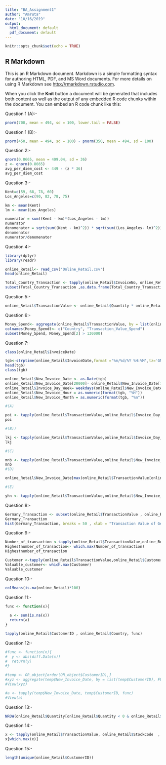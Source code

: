 ---
title: "BA_Assignment1"
author: "Amruta"
date: "10/16/2019"
output:
  html_document: default
  pdf_document: default
---

```{r setup, include=FALSE}
knitr::opts_chunk$set(echo = TRUE)
```

## R Markdown

This is an R Markdown document. Markdown is a simple formatting syntax for authoring HTML, PDF, and MS Word documents. For more details on using R Markdown see <http://rmarkdown.rstudio.com>.

When you click the **Knit** button a document will be generated that includes both content as well as the output of any embedded R code chunks within the document. You can embed an R code chunk like this:

Question 1 (A):-
```{r}

pnorm(700, mean = 494, sd = 100, lower.tail = FALSE)

```

Question 1 (B):-
```{r}

pnorm(450, mean = 494, sd = 100) - pnorm(350, mean = 494, sd = 100)

```

Question 2:-
```{r}

qnorm(0.8665, mean = 409.04, sd = 36)
z <- qnorm(0.8665)
avg_per_diem_cost <- 449 - (z * 36)
avg_per_diem_cost
```

Question 3:-
```{r}

Kent=c(59, 68, 78, 60) 
Los_Angeles=c(90, 82, 78, 75)

km <- mean(Kent)
lm <- mean(Los_Angeles)

numerator = sum((Kent - km)*(Los_Angeles - lm))
numerator
denomenator = sqrt(sum((Kent - km)^2)) * sqrt(sum((Los_Angeles- lm)^2))
denomenator
numerator/denomenator

```

Question 4:-
```{r}

library(dplyr)
library(readr)

online_Retail<- read_csv('Online_Retail.csv')
head(online_Retail)

Total_Country_Transaction <- tapply(online_Retail$InvoiceNo, online_Retail$Country, NROW) / NROW(online_Retail$InvoiceNo) * 100
subset(Total_Country_Transaction ,as.data.frame(Total_Country_Transaction) >1)

```

Question 5:-
```{r}

online_Retail$TransactionValue <- online_Retail$Quantity * online_Retail$UnitPrice

```
Question 6:-
```{r}

Money_Spend<- aggregate(online_Retail$TransactionValue, by = list(online_Retail$Country), FUN = sum)
colnames(Money_Spend)<- c("Country", "Transaction_Value_Spend")
subset(Money_Spend, Money_Spend[2] > 130000)

```

Question 7:-
```{r}
class(online_Retail$InvoiceDate)

tgb<-strptime(online_Retail$InvoiceDate,format ='%m/%d/%Y %H:%M',tz='GMT' )
head(tgb)
class(tgb)

online_Retail$New_Invoice_Date <- as.Date(tgb)
online_Retail$New_Invoice_Date[20000]- online_Retail$New_Invoice_Date[10]
online_Retail$Invoice_Day_Week= weekdays(online_Retail$New_Invoice_Date)
online_Retail$New_Invoice_Hour = as.numeric(format(tgb, "%H"))
online_Retail$New_Invoice_Month = as.numeric(format(tgb, "%m"))

#(A)

poi <- tapply(online_Retail$TransactionValue,online_Retail$Invoice_Day_Week,NROW)/NROW(online_Retail$New_Invoice_Date)*100
poi

#(B))

lkj <- tapply(online_Retail$TransactionValue,online_Retail$Invoice_Day_Week,sum)/sum(online_Retail$TransactionValue)*100
lkj

#(C)

mnb <- tapply(online_Retail$TransactionValue,online_Retail$New_Invoice_Month,NROW)/NROW(online_Retail$New_Invoice_Date)*100
mnb
#(D) 

online_Retail$New_Invoice_Date[max(online_Retail$TransactionValue[online_Retail$Country == "Australia"])]

#(E)

yhn <- tapply(online_Retail$TransactionValue,online_Retail$New_Invoice_Hour,length)

```

Question 8:-
```{r}

Germany_Transaction <- subset(online_Retail$TransactionValue , online_Retail$Country == "Germany")
Germany_Transaction
hist(Germany_Transaction, breaks = 50 , xlab = "Transaction Value of Germany", main = "Germany")

```

Question 9:-
```{r}

Number_of_transaction <-tapply(online_Retail$TransactionValue,online_Retail$CustomerID, length)
Highestnumber_of_transaction<- which.max(Number_of_transaction)
Highestnumber_of_transaction

Customer <-tapply(online_Retail$TransactionValue,online_Retail$CustomerID, sum)
Valuable_customer<- which.max(Customer)
Valuable_customer

```

Question 10:-
```{r}

colMeans(is.na(online_Retail)*100)

```

Question 11:-
```{r}

func <- function(x){
  
  a <- sum(is.na(x))
  return(a)
}

tapply(online_Retail$CustomerID , online_Retail$Country, func)

```

Question 12:-
```{r}

#func <- function(x){
#  y <- abs(diff.Date(x))
#  return(y)
#}
  
#temp <- OR_object[order(OR_object$CustomerID),]
#xyz <- aggregate(temp$New_Invoice_Date, by = list(temp$CustomerID), FUN = func, simplify = TRUE)
#View(xyz)

#a <- tapply(temp$New_Invoice_Date, temp$CustomerID, func)
#View(a)
```

Question 13:-
```{r}

NROW(online_Retail$Quantity[online_Retail$Quantity < 0 & online_Retail$Country == "France"])/NROW(online_Retail)*100


```

Question 14:-
```{r}

x <- tapply(online_Retail$TransactionValue, online_Retail$StockCode  , sum)
x[which.max(x)]

```

Question 15:-
```{r}

length(unique(online_Retail$CustomerID))

```